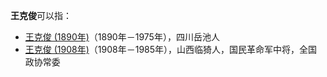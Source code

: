 '''王克俊'''可以指：
* [[王克俊_(1890年)|王克俊 (1890年)]]（1890年－1975年），四川岳池人
* [[王克俊_(1908年)|王克俊 (1908年)]]（1908年－1985年），山西临猗人，国民革命军中将，全国政协常委

{{disambig|cat=三字王姓人名消歧义|ke}}